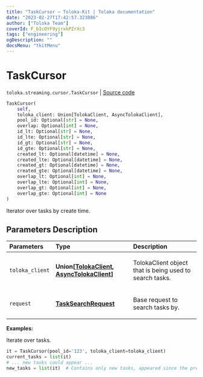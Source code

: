 ```yaml
---
title: "TaskCursor — Toloka-Kit | Toloka documentation"
date: "2023-02-27T17:42:57.323886"
author: ["Toloka Team"]
coverId: F_bIcOYF9yjrxkPZrXc3
tags: ["engineering"]
ogDescription: ""
docsMenu: "tkitMenu"
---
```


# TaskCursor
`toloka.streaming.cursor.TaskCursor` | [Source code](https://github.com/Toloka/toloka-kit/blob/v1.1.4/src/streaming/cursor.py#L263)

```python
TaskCursor(
    self,
    toloka_client: Union[TolokaClient, AsyncTolokaClient],
    pool_id: Optional[str] = None,
    overlap: Optional[int] = None,
    id_lt: Optional[str] = None,
    id_lte: Optional[str] = None,
    id_gt: Optional[str] = None,
    id_gte: Optional[str] = None,
    created_lt: Optional[datetime] = None,
    created_lte: Optional[datetime] = None,
    created_gt: Optional[datetime] = None,
    created_gte: Optional[datetime] = None,
    overlap_lt: Optional[int] = None,
    overlap_lte: Optional[int] = None,
    overlap_gt: Optional[int] = None,
    overlap_gte: Optional[int] = None
)
```

Iterator over tasks by create time.

## Parameters Description

| Parameters | Type | Description |
| :----------| :----| :-----------|
`toloka_client`|**Union\[[TolokaClient](/docs/toloka-kit/reference/toloka.client.TolokaClient), [AsyncTolokaClient](/docs/toloka-kit/reference/toloka.async_client.client.AsyncTolokaClient)\]**|<p>TolokaClient object that is being used to search tasks.</p>
`request`|**[TaskSearchRequest](/docs/toloka-kit/reference/toloka.client.search_requests.TaskSearchRequest)**|<p>Base request to search tasks by.</p>

**Examples:**

Iterate over tasks.

```python
it = TaskCursor(pool_id='123', toloka_client=toloka_client)
current_tasks = list(it)
# ... new tasks could appear ...
new_tasks = list(it)  # Contains only new tasks, appeared since the previous call.
```